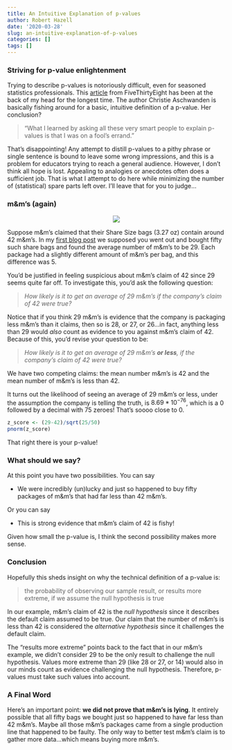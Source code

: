 ```yaml
---
title: An Intuitive Explanation of p-values
author: Robert Hazell
date: '2020-03-28'
slug: an-intuitive-explanation-of-p-values
categories: []
tags: []
---
```


### Striving for p-value enlightenment

Trying to describe p-values is notoriously difficult, even for seasoned statistics professionals.  This [article](https://fivethirtyeight.com/features/not-even-scientists-can-easily-explain-p-values/) from FiveThirtyEight has been at the back of my head for the longest time.  The author Christie Aschwanden is basically fishing around for a basic, intuitive definition of a p-value.  Her conclusion?

>"What I learned by asking all these very smart people to explain p-values is that I was on a fool’s errand."

That's disappointing!  Any attempt to distill p-values to a pithy phrase or single sentence is bound to leave some wrong impressions, and this is a problem for educators trying to reach a general audience.  However, I don't think all hope is lost.  Appealing to analogies or anecdotes often does a sufficient job.  That is what I attempt to do here while minimizing the number of (statistical) spare parts left over.  I'll leave that for you to judge...

### m&m's (again)

<center>
![](/post/pvalues_intuitive_files/m&m.png)
</center>

Suppose m&m's claimed that their Share Size bags (3.27 oz) contain around 42 m&m's.  In my [first blog post](https://hazelnutdata.netlify.com/clearing-some-confusion-about-the-central-limit-theorem/) we supposed you went out and bought fifty such share bags and found the average number of m&m's to be 29.  Each package had a slightly different amount of m&m's per bag, and this difference was 5.  

You'd be justified in feeling suspicious about m&m's claim of 42 since 29 seems quite far off. To investigate this, you'd ask the following question:

> *How likely is it to get an average of 29 m&m's if the company's claim of 42 were true?*

Notice that if you think 29 m&m's is evidence that the company is packaging less m&m's than it claims, then so is 28, or 27, or 26...in fact, anything less than 29 would *also* count as evidence to you against m&m's claim of 42.  Because of this, you'd revise your question to be:

> *How likely is it to get an average of 29 m&m's __or less__, if the company's claim of 42 were true?*

We have two competing claims: the mean number m&m's is 42 and the mean number of m&m's is less than 42.  

It turns out the likelihood of seeing an average of 29 m&m's or less, under the assumption the company is telling the truth, is $8.69*10^{-76}$, which is a 0 followed by a decimal with 75 zeroes!  That's soooo close to 0.

```r
z_score <- (29-42)/sqrt(25/50)
pnorm(z_score)
```

That right there is your p-value! 

### What should we say?

At this point you have two possibilities.  You can say

* We were incredibly (un)lucky and just so happened to buy fifty packages of m&m's that had far less than 42 m&m's.

Or you can say

* This is strong evidence that m&m's claim of 42 is fishy!

Given how small the p-value is, I think the second possibility makes more sense.

### Conclusion

Hopefully this sheds insight on why the technical definition of a p-value is:

> the probability of observing our sample result, or results more extreme, if we assume the null hypothesis is true

In our example, m&m's claim of 42 is the *null hypothesis* since it describes the default claim assumed to be true.  Our claim that the number of m&m's is less than 42 is considered the *alternative hypothesis* since it challenges the default claim.  

The "results more extreme" points back to the fact that in our m&m's example, we didn't consider 29 to be the only result to challenge the null hypothesis.  Values more extreme than 29 (like 28 or 27, or 14) would also in our minds count as evidence challenging the null hypothesis.  Therefore, p-values must take such values into account.

### A Final Word

Here's an important point: **we did not prove that m&m's is lying**.  It entirely possible that all fifty bags we bought just so happened to have far less than 42 m&m's.  Maybe all those m&m's packages came from a single production line that happened to be faulty.  The only way to better test m&m's claim is to gather more data...which means buying more m&m's. 

